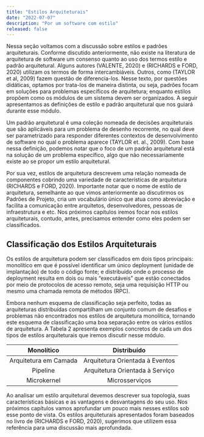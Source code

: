 ```yaml
---
title: "Estilos Arquiteturais"
date: "2022-07-07"
description: "Por um software com estilo"
released: false
---
```


Nessa seção voltamos com a discussão sobre estilos e padrões arquiteturais. Conforme discutido anteriormente, não existe na literatura de arquitetura de software um consenso quanto ao uso dos termos estilo e padrão arquitetural. Alguns autores (VALENTE, 2020) e (RICHARDS e FORD, 2020) utilizam os termos de forma intercambiáveis. Outros, como (TAYLOR et al, 2009) fazem questão de diferencia-los.  Nesse texto, por questões didáticas, optamos por trata-los de maneira distinta, ou seja, padrões focam em soluções para problemas específicos de arquitetura; enquanto estilos propõem como os módulos de um sistema devem ser organizados. A seguir apresentamos as definições de estilo e padrão arquitetural que nos guiará durante esse módulo.

Um padrão arquitetural é uma coleção nomeada de decisões arquiteturais que são
aplicáveis para um problema de desenho recorrente, no qual deve ser
parametrizado para responder diferentes contextos de desenvolvimento de software
no qual o problema aparece (TAYLOR et. al., 2009). Com base nessa definição,
podemos notar que o foco de um padrão arquitetural está na solução de um
problema específico, algo que não necessariamente existe ao se propor um estilo
arquitetural.  

Por sua vez, estilos de arquitetura descrevem uma relação nomeada de componentes
cobrindo uma variedade de características de arquitetura (RICHARDS e FORD,
2020). Importante notar que o nome de estilo de arquitetura, semelhante ao que
vimos anteriormente ao discutirmos os Padrões de Projeto, cria um vocabulário
único que atua como abreviação e facilita a comunicação entre arquitetos,
desenvolvedores, pessoas de infraestrutura e etc. Nos próximos capítulos iremos
focar nos estilos arquiteturais, contudo, antes, precisamos entender como eles
podem ser classificados.  

## Classificação dos Estilos Arquiteturais

Os estilos de arquitetura podem ser classificados em dois tipos principais:
monolítico em que é possível identificar um único deployment (unidade de
implantação) de todo o código fonte; e distribuído onde o processo de deployment
resulta em dois ou mais “executáveis” que estão conectados por meio de
protocolos de acesso remoto, seja uma requisição HTTP ou mesmo uma chamada
remota de métodos (RPC).

Embora nenhum esquema de classificação seja perfeito, todas as arquiteturas
distribuídas compartilham um conjunto comum de desafios e problemas não
encontrados nos estilos de arquitetura monolítica, tornando este esquema de
classificação uma boa separação entre os vários estilos de arquitetura. A Tabela
2  apresenta exemplos concretos de cada um dos tipos de estilos arquiteturais
que iremos discutir nesse módulo.

|     **Monolítico**    |         **Distribuído**         |
|:---------------------:|:-------------------------------:|
| Arquitetura em Camada | Arquitetura Orientada à Eventos |
|        Pipeline       | Arquitetura Orientada à Serviço |
|      Microkernel      |          Microsserviços         |

Ao analisar um estilo arquitetural devemos descrever sua topologia, suas
características básicas e as vantagens e desvantagens do seu uso. Nos próximos
capítulos vamos aprofundar um pouco mais nesses estilos sob esse ponto de vista.
Os estilos arquiteturais apresentados foram baseados no livro de (RICHARDS e
FORD, 2020), sugerimos que utilizem essa referência para uma discussão mais
aprofundada.

[^Valente,2020]:
    Marco Túlio Valente. Engenharia de Software Moderna: Princípios e Práticas
    para Desenvolvimento de Software com Produtividade, 2020.
